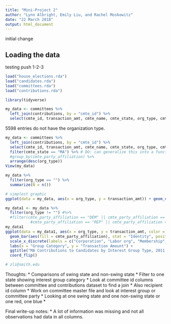```yaml
---
title: "Mini-Project 2"
author: "Lynn Albright, Emily Liu, and Rachel Moskowitz"
date: "22 March 2018"
output: html_document
---
```


initial change

## Loading the data

testing push 1-2-3

```r
load("house_elections.rda")
load("candidates.rda")
load("committees.rda")
load("contributions.rda")
```
```r
library(tidyverse)
```

```r
my_data <- committees %>% 
  left_join(contributions, by = "cmte_id") %>%
  select(cmte_id, transaction_amt, cmte_name, cmte_state, org_type, cmte_party_affiliation, cmte_dsgn)

```

5598 entries do not have the organization type.

```r
my_data <- committees %>% 
  left_join(contributions, by = "cmte_id") %>%
  select(cmte_id, transaction_amt, cmte_name, cmte_state, org_type, cmte_party_affiliation, cmte_dsgn) %>%
  filter(cmte_state == "MA") %>% # DO: can generalize this into a function to use on multiple states
  #group_by(cmte_party_affiliation) %>%
  arrange(desc(org_type)) 
View(my_data)

```
```r
my_data %>%
  filter(org_type == "") %>%
  summarize(N = n())
```
```r
# simplest graphic
ggplot(data = my_data, aes(x = org_type, y = transaction_amt)) + geom_col()
``` 

```r
my_data1 <- my_data %>%
  filter(org_type != "") #%>%
  #filter(cmte_party_affiliation == "DEM" || cmte_party_affiliation == "IND" || cmte_party_affiliation == "LIB" ||
           #cmte_party_affiliation == "REP" || cmte_party_affiliation == "TEA")
my_data1
ggplot(data = my_data1, aes(x = org_type, y = transaction_amt, color = cmte_party_affiliation)) + 
  geom_bar(aes(fill = cmte_party_affiliation), stat = "Identity", position = "dodge") +
  scale_x_discrete(labels = c("Corporation", "Labor org", "Membership", "Trade", "Cooperative", "Corp sans capital")) +
  labs(x = "Group Category", y = "Transaction Amount") +
  ggtitle("MA Contributions to Candidates by Interest Group Type, 2011 - 2012") +
  coord_flip()

# zli@smith.edu
```

Thoughts:
* Comparisons of swing state and non-swing state
* Filter to one state showing interest group category
* Look at committee id columns between committee and contributions dataset to find a join
* Also recipient id column
* Work on committee master file and look at interest group or committee party
* Looking at one swing state and one non-swing state or one red, one blue
* 

Final write-up notes:
* A lot of information was missing and not all observations had data in all columns.



